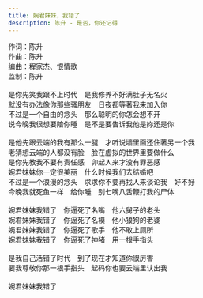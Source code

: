 ```yaml
---
title: 婉君妹妹，我错了
description: 陈升 - 是否，你还记得
---
```


作词：陈升<br />作曲：陈升<br />编曲：程家杰、恨情歌<br />监制：陈升<br /><br />是你先笑我跟不上时代　是我修养不好满肚子无名火<br />就没有办法像你那些骚朋友　日夜都等著我来加入你<br />不过是一个自由的念头　那么聪明的你怎会想不开<br />说今晚我很想要陪你睡　是不是要告诉我他是妳还是你<br /><br />是他先跟云端的我有那么一腿　才听说墙里面还住著另一个我<br />老猜想云端的人都没有脸　脸在虚拟的世界里要做什么<br />是你先教我不要有责任感　卯起人来才没有罪恶感<br />婉君妹妹你一定很美丽　什么时候我们去结婚吧<br />不过是一个浪漫的念头　求求你不要再找人来谈论我　好不好<br />今晚我就死鱼一样　给你睡　别七嘴八舌鞭打我的尸体<br /><br />婉君妹妹我错了　你逼死了名嘴　他六舅子的老头<br />婉君妹妹我错了　你逼死了名模　他小狼狗的老婆<br />婉君妹妹我错了　你逼死了歌手　他不敢上厕所<br />婉君妹妹我错了　你逼死了神猪　用一根手指头<br /><br />是我自己活错了时代　到了现在才知道你很厉害<br />要我尊敬你那一根手指头　起码你也要云端里认出我<br /><br />婉君妹妹我错了
